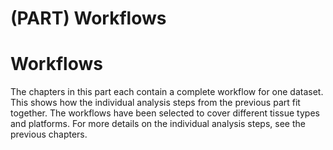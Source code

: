 # (PART) Workflows {-}

# Workflows

The chapters in this part each contain a complete workflow for one dataset. This shows how the individual analysis steps from the previous part fit together. The workflows have been selected to cover different tissue types and platforms. For more details on the individual analysis steps, see the previous chapters.

